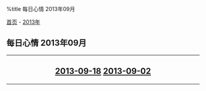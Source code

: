 %title 每日心情 2013年09月

[[../../../index|首页]] - [[../index|2013年]]
==每日心情 2013年09月==
----
<center>
<h2>
[[2013-09-18|2013-09-18]]
[[2013-09-02|2013-09-02]]
</h2>
</center>
----
